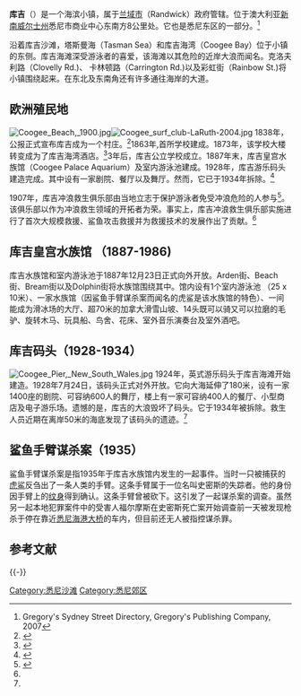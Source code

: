{{Infobox Australian place
| type                = suburb
| name                = 库吉
| city                = 悉尼
| state               = 新南威尔士州
| image               = Coogee Beach view from Dolphin Point.jpg
| caption             = 库吉海滩
| pop                 = 14012
| est                 =2011 
| postcode            = 2034
| area                = 
| dist1               = 8
| dir1                = 东南
| location1           = 悉尼商业中心
| lga                 = 兰域市
| stategov            ={{le|庫吉選舉區|Electoral district of Coogee}}
| fedgov              =[[金斯福德·史密斯_(澳大利亞國會選區)|金斯福德·史密斯]] 
| near-n              ={{le|克洛夫利 (新南威尔士州)|Clovelly, New South Wales|克洛夫利}}
| near-ne             = 
| near-e              =[[塔斯曼海|塔斯曼海]] 
| near-se             = 
| near-s              ={{le|南库吉|South Coogee, New South Wales}}
| near-sw             ={{le|馬魯布拉 (新南威爾士州)|Maroubra, New South Wales|馬魯布拉}}
| near-w              =[[蘭域_(新南威爾士州)|蘭域]]
| near-nw             ={{le|查令十字街 (新南威爾士州)|Charing Cross, New South Wales|查令十字街}}
}}
'''库吉'''（{{Lang-en|Coogee}}）是一个海滨小镇，属于[[兰域市|兰域市]]（Randwick）政府管辖。位于澳大利亚[[新南威尔士州|新南威尔士州]]悉尼市商业中心东南方8公里处。它也是悉尼东区的一部分。<ref> Gregory's Sydney Street Directory, Gregory's Publishing Company, 2007</ref>

沿着库吉沙滩，塔斯曼海（Tasman Sea）和库吉海湾（Coogee Bay）位于小镇的东侧。库吉海滩深受游泳者的喜爱，该海滩以其危险的近岸大浪而闻名。克洛夫利路（Clovelly Rd.)、 卡林顿路（Carrington Rd.)以及彩虹街（Rainbow St.)将小镇围绕起来。在东北及东南角还有许多通往海岸的大道。

==欧洲殖民地==
[[File:Coogee_Beach,_1900.jpg|thumbnail]][[File:Coogee_surf_club-LaRuth-2004.jpg|thumbnail]]
1838年，公报正式宣布库吉成为一个村庄。<ref name=2015-09-09>{{cite web|title=History overview History of the Randwick area|url=http://www.randwick.nsw.gov.au/about-council/history/history-overview|website=Randwick City Council|accessdate=2015-09-25|archive-date=2015-09-21|archive-url=https://web.archive.org/web/20150921074729/http://www.randwick.nsw.gov.au/about-council/history/history-overview|dead-url=no}}</ref>1863年,首所学校建成。1873年，该学校大楼转变成为了库吉海湾酒店。<ref>{{cite web|title=Coogee Bay History|url=http://coogeebayhotel.com.au/about/history/|website=Coogee Bay Hotel|accessdate=2015-09-09|deadurl=yes|archiveurl=https://web.archive.org/web/20150905074147/http://coogeebayhotel.com.au/about/history/|archivedate=2015-09-05}}</ref>3年后，库吉公立学校成立。1887年末，库吉皇宫水族馆（Coogee Palace Aquarium）及室内游泳池建成。1928年，库吉游乐码头建造完成。其中设有一家剧院、餐厅以及舞厅。然而，它已于1934年拆除。<ref name="#1">{{cite web|title=Plaques|url=http://www.randwick.nsw.gov.au/about-council/history/historic-places/plaques|website=Randwick City Council|accessdate=2015-09-09|archive-date=2015-06-24|archive-url=https://web.archive.org/web/20150624203112/https://www.randwick.nsw.gov.au/about-council/history/historic-places/plaques|dead-url=no}}</ref>

1907年，库吉冲浪救生俱乐部由当地立志于保护游泳者免受冲浪危险的人参与<ref name="#2">{{cite web|title=About the Club|url=http://coogeesurfclub.com.au/club/index.php/about-the-club|website=Coogee Surf Life Saving Club|accessdate=2015-09-09|archive-url=https://web.archive.org/web/20160227090844/http://coogeesurfclub.com.au/club/index.php/about-the-club|archive-date=2016-02-27|dead-url=yes}}</ref>。该俱乐部以作为冲浪救生领域的开拓者为荣。事实上，库吉冲浪救生俱乐部实施进行了首次大规模救援、鲨鱼攻击救援并为救援技术的发展作出了贡献。<ref name="#2"/>

==库吉皇宫水族馆 （1887-1986)==

库吉水族馆和室内游泳池于1887年12月23日正式向外开放。Arden街、Beach 街、Bream街以及Dolphin街将水族馆围绕其中。馆内设有1个室内游泳池 （25 x 10米）、一家水族馆（因鲨鱼手臂谋杀案而闻名的虎鲨是该水族馆的特色）、一间能成为滑冰场的大厅、超70米的加拿大滑雪山坡、14头既可以骑又可以拉磨的毛驴、旋转木马、玩具船、鸟舍、花床、室外音乐演奏台及室外酒吧。

==库吉码头（1928-1934）==
[[File:Coogee_Pier,_New_South_Wales.jpg|thumbnail]]
1924年，英式游乐码头于库吉海滩开始建造。1928年7月24日，该码头正式对外开放。它向大海延伸了180米，设有一家1400座的剧院、可容纳600人的舞厅，楼上有一家可容纳400人的餐厅、小型商店及电子游乐场。遗憾的是，库吉的大浪毁坏了码头。它于1934年被拆除。救生人员近期在离岸50米的海底发现了该码头的遗迹。<ref name="#1"/>

==鲨鱼手臂谋杀案（1935）==
鲨鱼手臂谋杀案是指1935年于库吉水族馆内发生的一起事件。当时一只被捕获的[[虎鲨|虎鲨]]反刍出了一条人类的手臂。这条手臂属于一位名叫史密斯的失踪者。他的身份因手臂上的[[纹身|纹身]]得到确认。这条手臂曾被砍下。这引发了一起谋杀案的调查。虽然另一起本地犯罪案件中的受害人福尔摩斯在史密斯死亡案开始调查前一天被发现枪杀于停在靠近[[悉尼海港大桥|悉尼海港大桥]]的车内，但目前还无人被指控谋杀罪。

== 参考文献 ==
{{Reflist|30em}}

{{-}}
{{悉尼地標|state=autocollapse}}

{{DEFAULTSORT:Coogee}}
[[Category:悉尼沙滩|Category:悉尼沙滩]]
[[Category:悉尼郊区|Category:悉尼郊区]]